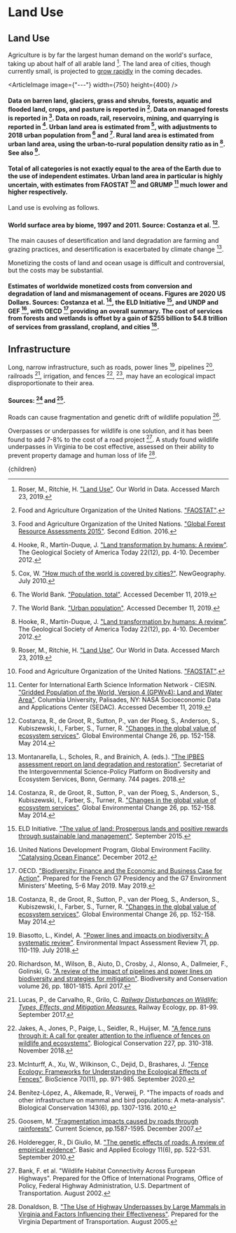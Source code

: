 


# Land Use

## Land Use
Agriculture is by far the largest human demand on the world's surface, taking up about half of all arable land [^29]. The land area of cities, though currently small, is projected to [grow rapidly](http://urbancruiseship.org/solution/energy/cities_overview) in the coming decades.

<ArticleImage image={"---"} width={750} height={400} />
#### Data on barren land, glaciers, grass and shrubs, forests, aquatic and flooded land, crops, and pasture is reported in [^10]. Data on managed forests is reported in [^11]. Data on roads, rail, reservoirs, mining, and quarrying is reported in [^15]. Urban land area is estimated from [^7], with adjustments to 2018 urban population from [^33] and [^34]. Rural land area is estimated from urban land area, using the urban-to-rural population density ratio as in [^15]. See also [^29].

#### Total of all categories is not exactly equal to the area of the Earth due to the use of independent estimates. Urban land area in particular is highly uncertain, with estimates from FAOSTAT [^10] and GRUMP [^5] much lower and higher respectively.

Land use is evolving as follows.

#### World surface area by biome, 1997 and 2011. Source: Costanza et al. [^6].

The main causes of desertification and land degradation are farming and grazing practices, and desertification is exacerbated by climate change [^24].

Monetizing the costs of land and ocean usage is difficult and controversial, but the costs may be substantial.

#### Estimates of worldwide monetized costs from conversion and degradation of land and mismanagement of oceans. Figures are 2020 US Dollars. Sources: Costanza et al. [^6], the ELD Initiative [^9], and UNDP and GEF [^35], with OECD [^26] providing an overall summary. The cost of services from forests and wetlands is offset by a gain of $255 billion to $4.8 trillion of services from grassland, cropland, and cities [^6].

## Infrastructure
Long, narrow infrastructure, such as roads, power lines [^4], pipelines [^28], railroads [^20], irrigation, and fences [^18], [^23], may have an ecological impact disproportionate to their area.

#### Sources: [^3] and [^12].

Roads can cause fragmentation and genetic drift of wildlife population [^13].

Overpasses or underpasses for wildlife is one solution, and it has been found to add 7-8% to the cost of a road project [^2]. A study found wildlife underpasses in Virginia to be cost effective, assessed on their ability to prevent property damage and human loss of life [^8].

[^1]: Ament, R., Jacobson, S., Callahan, R., Brocki, M. "Highway Crossing Structures for Wildlife: Opportunities for Improving Driver and Animal Safety". Forest Service, United States Department of Agriculture, General Technical Report PSW-GTR-271. May 2021.

[^2]: Bank, F. et al. "Wildlife Habitat Connectivity Across European Highways". Prepared for the Office of International Programs, Office of Policy, Federal Highway Administration, U.S. Department of Transportation. August 2002.

[^3]: Benítez-López, A., Alkemade, R., Verweij, P. "The impacts of roads and other infrastructure on mammal and bird populations: A meta-analysis". Biological Conservation 143(6), pp. 1307-1316. 2010.

[^4]: Biasotto, L., Kindel, A. ["Power lines and impacts on biodiversity: A systematic review"](https://www.sciencedirect.com/science/article/abs/pii/S0195925517304432). Environmental Impact Assessment Review 71, pp. 110-119. July 2018.

[^5]: Center for International Earth Science Information Network - CIESIN. ["Gridded Population of the World, Version 4 (GPWv4): Land and Water Area"](http://dx.doi.org/10.7927/H45M63M9). Columbia University, Palisades, NY: NASA Socioeconomic Data and Applications Center (SEDAC). Accessed December 11, 2019.

[^6]: Costanza, R., de Groot, R., Sutton, P., van der Ploeg, S., Anderson, S., Kubiszewski, I., Farber, S., Turner, R. ["Changes in the global value of ecosystem services"](https://www.sciencedirect.com/science/article/abs/pii/S0959378014000685?via%3Dihub). Global Environmental Change 26, pp. 152-158. May 2014.

[^7]: Cox, W. ["How much of the world is covered by cities?"](https://www.newgeography.com/content/001689-how-much-world-covered-cities). NewGeography. July 2010.

[^8]: Donaldson, B. ["The Use of Highway Underpasses by Large Mammals in Virginia and Factors Influencing their Effectiveness"](https://journals.sagepub.com/doi/abs/10.3141/2011-17). Prepared for the Virginia Department of Transportation. August 2005.

[^9]: ELD Initiative. ["The value of land: Prosperous lands and positive rewards through sustainable land management"](https://www.eld-initiative.org/). September 2015.

[^10]: Food and Agriculture Organization of the United Nations. ["FAOSTAT"](http://www.fao.org/faostat/en/#data).

[^11]: Food and Agriculture Organization of the United Nations. ["Global Forest Resource Assessments 2015"](http://www.fao.org/forest-resources-assessment/en/). Second Edition. 2016.

[^12]: Goosem, M. ["Fragmentation impacts caused by roads through rainforests"](https://www.researchgate.net/publication/255635855_Fragmentation_impacts_caused_by_roads_through_rainforests). Current Science, pp.1587-1595. December 2007.

[^13]: Holderegger, R., Di Giulio, M. ["The genetic effects of roads: A review of empirical evidence"](https://www.ncbi.nlm.nih.gov/pmc/articles/PMC3339477/). Basic and Applied Ecology 11(6), pp. 522-531. September 2010.

[^14]: Holzman D. C. "Accounting for Nature's Benefits: The Dollar Value of Ecosystem Services". Environmental Health Perspectives 120(4), pp. a152–a157. April 2012.

[^15]: Hooke, R., Martín-Duque, J. ["Land transformation by humans: A review"](https://www.geosociety.org/gsatoday/archive/22/12/article/i1052-5173-22-12-4.htm). The Geological Society of America Today 22(12), pp. 4-10. December 2012.

[^16]: Huijser, M.P., McGowen, P., Fuller, J., Hardy, A., Kociolek, A., Clevenger, A.P., Smith, D., Ament, R. [*Wildlife-vehicle collision reduction study.*](https://www.fhwa.dot.gov/publications/research/safety/08034/) Report to Congress. No. FHWA-HRT- 08-034. Washington D.C.: U.S. Department of Transportation, Federal Highway Administration. 232 p. August 2008.

[^17]: International Fund for Animal Welfare, Inc. ["landmark legislation to protect wildlife corridors passes U.S. House of Representatives"](https://www.ifaw.org/news/wildlife-corridor-legislation). July 2021.

[^18]: Jakes, A., Jones, P., Paige, L., Seidler, R., Huijser, M. ["A fence runs through it: A call for greater attention to the influence of fences on wildlife and ecosystems"](https://www.sciencedirect.com/science/article/abs/pii/S0006320718308449). Biological Conservation 227, pp. 310-318. November 2018.

[^19]: Legislative Policy and Research Office. ["Wildlife Corridors: Background Brief"](https://www.oregonlegislature.gov/lpro/Publications/Background-Brief-Wildlife-Corridor.pdf). State of Oregon. July 2021.

[^20]: Lucas, P., de Carvalho, R., Grilo, C. [*Railway Disturbances on Wildlife: Types, Effects, and Mitigation Measures.*](https://link.springer.com/chapter/10.1007/978-3-319-57496-7_6) Railway Ecology, pp. 81-99. September 2017.

[^21]: Mackenzie, C., Clarke, M., Suntana, A. ["Real-Time Evaluation of Norway’s International Climate and Forest Initiative"](https://www.regjeringen.no/globalassets/upload/md/2011/vedlegg/klima/klima_skogprosjektet/evalueringsrapportene/report_16_2010_indonesia_web.pdf). Norwegian Agency for Development Cooperation. March 2011.

[^22]: Malavasi, E. O., Kellenberg, J. ["Program of Payments for Ecological Services in Costa Rica"](https://www.cbd.int/financial/pes/costarica-pesprogram.pdf). January 2002.

[^23]: McInturff, A., Xu, W., Wilkinson, C., Dejid, D., Brashares, J. ["Fence Ecology: Frameworks for Understanding the Ecological Effects of Fences"](https://academic.oup.com/bioscience/article/70/11/971/5908036). BioScience 70(11), pp. 971-985. September 2020.

[^24]: Montanarella, L., Scholes, R., and Brainich, A. (eds.). ["The IPBES assessment report on land degradation and restoration"](https://doi.org/10.5281/zenodo.3237392). Secretariat of the Intergovernmental Science-Policy Platform on Biodiversity and Ecosystem Services, Bonn, Germany. 744 pages. 2018.

[^25]: Muñoz-Piña, C., Guevara, A., Torres, J. M., Braña, J. ["Paying for the hydrological services of Mexico's forests: Analysis, negotiations and results"](https://www.sciencedirect.com/science/article/abs/pii/S0921800907004247). Ecological Economics 4(1), pp. 725-736. May 2008.

[^26]: OECD. ["Biodiversity: Finance and the Economic and Business Case for Action"](https://www.oecd.org/env/resources/biodiversity/biodiversity-finance-and-the-economic-and-business-case-for-action.htm). Prepared for the French G7 Presidency and the G7 Environment Ministers’ Meeting, 5-6 May 2019. May 2019.

[^27]: Planetary Health Alliance. ["About the PHA"](https://www.planetaryhealthalliance.org/about-the-pha). Accessed September 14, 2022.

[^28]: Richardson, M., Wilson, B., Aiuto, D., Crosby, J., Alonso, A., Dallmeier, F., Golinski, G. ["A review of the impact of pipelines and power lines on biodiversity and strategies for mitigation"](https://link.springer.com/article/10.1007/s10531-017-1341-9). Biodiversity and Conservation volume 26, pp. 1801-1815. April 2017.

[^29]: Roser, M., Ritchie, H. ["Land Use"](https://ourworldindata.org/land-use). Our World in Data. Accessed March 23, 2019.

[^30]: Simpson, R. D. ["Putting a Price on Ecosystem Services"](https://issues.org/putting-a-price-on-ecosystem-services/). Issues in Science and Technology, Vol. XXXII. No. 4. Summer 2016.

[^31]: St John, R., T´oth, S. F., Zabinsky, Z. B. ["Optimizing the Geometry of Wildlife Corridors in Conservation Reserve Design"](https://pubsonline.informs.org/doi/abs/10.1287/opre.2018.1758). Operations Research 66(6), pp. 1471-1485. November 2018.

[^32]: Stanford University. ["Natural Capital Project"](https://naturalcapitalproject.stanford.edu/). Accessed September 14, 2022.

[^33]: The World Bank. ["Population, total"](https://data.worldbank.org/indicator/SP.POP.TOTL). Accessed December 11, 2019.

[^34]: The World Bank. ["Urban population"](https://data.worldbank.org/indicator/SP.URB.TOTL). Accessed December 11, 2019.

[^35]: United Nations Development Program, Global Environment Facility. ["Catalysing Ocean Finance"](https://www.thegef.org/publications/catalysing-ocean-finance). December 2012.

  <Article 
    focusAreaUrl={focusAreaUrl} 
    hierarchy={hierarchy} 
    site={site}
  >
    {children}
  </Article>